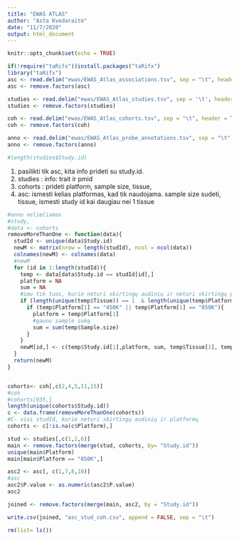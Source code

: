 ```yaml
---
title: "EWAS ATLAS"
author: "Asta Kvedaraitė"
date: "11/7/2020"
output: html_document
---
```


```r
knitr::opts_chunk$set(echo = TRUE)
```


```r
if(!require("taRifx"))install.packages("taRifx")
library("taRifx")
asc <- read.delim("ewas/EWAS_Atlas_associations.tsv", sep = "\t", header = TRUE)
asc <- remove.factors(asc)

studies <- read.delim("ewas/EWAS_Atlas_studies.tsv", sep = '\t', header = TRUE)
studies <- remove.factors(studies)

coh <- read.delim("ewas/EWAS_Atlas_cohorts.tsv", sep = "\t", header = TRUE)
coh <- remove.factors(coh)

anno <- read.delim("ewas/EWAS_Atlas_probe_annotations.tsv", sep = "\t", header = TRUE)
anno <- remove.factors(anno)

#length(studies$Study.id)
```

1. pasilikti tik asc, kita info prideti su study.id. 
2. studies : info: trait ir pmid
3. cohorts : prideti platform, sample size, tissue,
4. asc: ismesti kelias platformas, kad tik  naudojama. sample size sudeti, tissue, ismesti study id kai daugiau nei 1 tissue 

```r
#anno neliečiamas
#study,
#data <- cohorts
removeMoreThanOne <- function(data){
  studId <- unique(data$Study.id)
  newM <- matrix(nrow = length(studId), ncol = ncol(data))
  colnames(newM) <- colnames(data)
  #newM
  for (id in 1:length(studId)){
    temp <- data[data$Study.id == studId[id],]
    platform = NA
    sum = NA
    #imu tik tuos, kurie neturi skirtingų audinių ir neturi skirtingų platformų
    if (length(unique(temp$Tissue)) == 1  & length(unique(temp$Platform)) == 1){
      if (temp$Platform[1] == "450K" || temp$Platform[1] == "850K"){
        platform = temp$Platform[1]
        #gaunu sample sumą
        sum = sum(temp$Sample.size)
      }
    }
    newM[id,] <- c(temp$Study.id[1],platform, sum, temp$Tissue[1], temp$Ancestry[1])
  } 
  return(newM)
}


cohorts<- coh[,c(2,4,5,11,15)]
#coh
#cohorts[935,]
length(unique(cohorts$Study.id))
c <- data.frame(removeMoreThanOne(cohorts))
#C- visi studId, kurie neturi skirtingų audinių ir platformų
cohorts <- c[!is.na(c$Platform),]


```

```r

stud <- studies[,c(1,2,6)]
main <- remove.factors(merge(stud, cohorts, by= "Study.id"))
unique(main$Platform)
main[main$Platform == "850K",]

asc2 <- asc[, c(1,7,8,10)]
#asc
asc2$P.value <- as.numeric(asc2$P.value)
asc2

joined <- remove.factors(merge(main, asc2, by = "Study.id"))

```

```r

write.csv(joined, "asc_stud_coh.csv", append = FALSE, sep = "\t")

```

```r
rm(list= ls())

```


